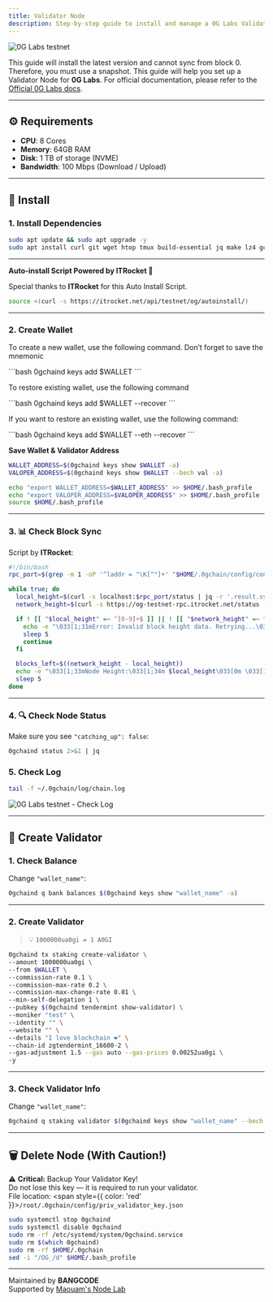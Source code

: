 ```yaml
---
title: Validator Node
description: Step-by-step guide to install and manage a 0G Labs Validator Node. | BANGCODE
---
```


![0G Labs testnet](/img/0g_banner.png)

This guide will install the latest version and cannot sync from block 0. Therefore, you must use a snapshot. This guide will help you set up a Validator Node for **0G Labs**. For official documentation, please refer to the [Official 0G Labs docs](https://docs.0g.ai/run-a-node/validator-node).

---

## ⚙️ Requirements

- **CPU**: 8 Cores  
- **Memory**: 64GB RAM  
- **Disk**: 1 TB of storage (NVME)  
- **Bandwidth**: 100 Mbps (Download / Upload)  

---

## 🚀 Install

### 1. Install Dependencies

```bash
sudo apt update && sudo apt upgrade -y
sudo apt install curl git wget htop tmux build-essential jq make lz4 gcc unzip -y
```

---

**Auto-install Script Powered by ITRocket 🚀**
  
Special thanks to **ITRocket** for this Auto Install Script.

```bash
source <(curl -s https://itrocket.net/api/testnet/og/autoinstall/)
```

---
### 2. Create Wallet

<Tabs>
  <TabItem label="Create Wallet">
    <p>To create a new wallet, use the following command. Don’t forget to save the mnemonic</p>
    ```bash
    0gchaind keys add $WALLET
    ```
  </TabItem>
  <TabItem label="Save Wallet Address">
    <p>To restore existing wallet, use the following command</p>
    ```bash
    0gchaind keys add $WALLET --recover
    ```
  </TabItem>
  <TabItem label="Restore Wallet">
    <p>If you want to restore an existing wallet, use the following command:</p>
    ```bash
    0gchaind keys add $WALLET --eth --recover
    ```
  </TabItem>
</Tabs>


**Save Wallet & Validator Address**

```bash
WALLET_ADDRESS=$(0gchaind keys show $WALLET -a)
VALOPER_ADDRESS=$(0gchaind keys show $WALLET --bech val -a)

echo "export WALLET_ADDRESS=$WALLET_ADDRESS" >> $HOME/.bash_profile
echo "export VALOPER_ADDRESS=$VALOPER_ADDRESS" >> $HOME/.bash_profile
source $HOME/.bash_profile
```

---

### 3. 📊 Check Block Sync

Script by **ITRocket**:

```bash
#!/bin/bash
rpc_port=$(grep -m 1 -oP '^laddr = "\K[^"]+' "$HOME/.0gchain/config/config.toml" | cut -d ':' -f 3)

while true; do
  local_height=$(curl -s localhost:$rpc_port/status | jq -r '.result.sync_info.latest_block_height')
  network_height=$(curl -s https://og-testnet-rpc.itrocket.net/status | jq -r '.result.sync_info.latest_block_height')

  if ! [[ "$local_height" =~ ^[0-9]+$ ]] || ! [[ "$network_height" =~ ^[0-9]+$ ]]; then
    echo -e "\033[1;31mError: Invalid block height data. Retrying...\033[0m"
    sleep 5
    continue
  fi

  blocks_left=$((network_height - local_height))
  echo -e "\033[1;33mNode Height:\033[1;34m $local_height\033[0m \033[1;33m| Network Height:\033[1;36m $network_height\033[0m \033[1;33m| Blocks Left:\033[1;31m $blocks_left\033[0m"
  sleep 5
done
``` 

---

### 4. 🔍 Check Node Status

Make sure you see `"catching_up": false`:

```bash
0gchaind status 2>&1 | jq
```

### 5. Check Log

```bash
tail -f ~/.0gchain/log/chain.log
```
![0G Labs testnet - Check Log](/img/check-log.png)


---

## 🧱 Create Validator

### 1. Check Balance

Change `"wallet_name"`:

```bash
0gchaind q bank balances $(0gchaind keys show "wallet_name" -a)
```

---

### 2. Create Validator

> 💡 `1000000ua0gi = 1 A0GI`

```bash
0gchaind tx staking create-validator \
--amount 1000000ua0gi \
--from $WALLET \
--commission-rate 0.1 \
--commission-max-rate 0.2 \
--commission-max-change-rate 0.01 \
--min-self-delegation 1 \
--pubkey $(0gchaind tendermint show-validator) \
--moniker "test" \
--identity "" \
--website "" \
--details "I love blockchain ❤️" \
--chain-id zgtendermint_16600-2 \
--gas-adjustment 1.5 --gas auto --gas-prices 0.00252ua0gi \
-y
```

---

### 3. Check Validator Info

Change `"wallet_name"`:

```bash
0gchaind q staking validator $(0gchaind keys show "wallet_name" --bech val -a)
```

---

## 🗑️ Delete Node (With Caution!)

⚠️ <strong>Critical:</strong> Backup Your Validator Key!  
Do not lose this key — it is required to run your validator.  
File location: <span style={{ color: 'red' }}>`/root/.0gchain/config/priv_validator_key.json`</span>

```bash
sudo systemctl stop 0gchaind
sudo systemctl disable 0gchaind
sudo rm -rf /etc/systemd/system/0gchaind.service
sudo rm $(which 0gchaind)
sudo rm -rf $HOME/.0gchain
sed -i "/OG_/d" $HOME/.bash_profile
```

---

Maintained by **BANGCODE**  
Supported by [Maouam's Node Lab](https://maouam.nodelab.my.id/)
